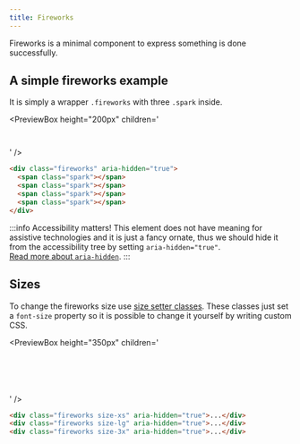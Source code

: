 ```yaml
---
title: Fireworks
---
```



Fireworks is a minimal component to express something is done successfully.

## A simple fireworks example

It is simply a wrapper `.fireworks` with three `.spark` inside.

<PreviewBox
  height="200px"
  children='
<!DOCTYPE html>
<html lang="en">
	<head>
		<meta charset="UTF-8" />
		<meta http-equiv="X-UA-Compatible" content="IE=edge" />
		<meta name="viewport" content="width=device-width, initial-scale=1.0" />
		<link rel="stylesheet" href="https://raw.githack.com/amir2mi/FlatifyCSS/master/dist/css/flatify-min.css" />
		<title>Fireworks</title>
	</head>
	<body>
        <div class="flex-center" style="padding-top: 2em">
			<div class="fireworks" aria-hidden="true">
                <span class="spark"></span>
                <span class="spark"></span>
                <span class="spark"></span>
                <span class="spark"></span>
            </div>
		</div>
	</body>
</html>
'
/>

```html title="index.html"
<div class="fireworks" aria-hidden="true">
  <span class="spark"></span>
  <span class="spark"></span>
  <span class="spark"></span>
  <span class="spark"></span>
</div>
```

:::info Accessibility matters!
This element does not have meaning for assistive technologies and it is just a fancy ornate, thus we should hide it from the accessibility tree by setting `aria-hidden="true"`.  
[Read more about `aria-hidden`](https://developer.mozilla.org/en-US/docs/Web/Accessibility/ARIA/ARIA_Techniques/Using_the_aria-hidden_attribute).
:::

## Sizes

To change the fireworks size use [size setter classes](/docs/helpers/size-setters).
These classes just set a `font-size` property so it is possible to change it yourself by writing custom CSS.

<PreviewBox
  height="350px"
  children='
<!DOCTYPE html>
<html lang="en">
	<head>
		<meta charset="UTF-8" />
		<meta http-equiv="X-UA-Compatible" content="IE=edge" />
		<meta name="viewport" content="width=device-width, initial-scale=1.0" />
		<link rel="stylesheet" href="https://raw.githack.com/amir2mi/FlatifyCSS/master/dist/css/flatify-min.css" />
		<title>Fireworks</title>
	</head>
	<body>
        <div class="flex-center" style="padding-top: 5em; gap: 5em;">
			<div class="fireworks size-xs" aria-hidden="true">
                <span class="spark"></span>
                <span class="spark"></span>
                <span class="spark"></span>
                <span class="spark"></span>
            </div>
            <div class="fireworks size-lg" aria-hidden="true">
                <span class="spark"></span>
                <span class="spark"></span>
                <span class="spark"></span>
                <span class="spark"></span>
            </div>
        	<div class="fireworks size-3x" aria-hidden="true">
                <span class="spark"></span>
                <span class="spark"></span>
                <span class="spark"></span>
                <span class="spark"></span>
            </div>
		</div>
	</body>
</html>
'
/>

```html title="index.html"
<div class="fireworks size-xs" aria-hidden="true">...</div>
<div class="fireworks size-lg" aria-hidden="true">...</div>
<div class="fireworks size-3x" aria-hidden="true">...</div>
```
